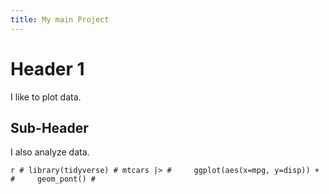 ```yaml
---
title: My main Project
---
```


# Header 1

I like to plot data.

## Sub-Header

I also analyze data.

```r
# library(tidyverse)
# mtcars |>
#     ggplot(aes(x=mpg, y=disp)) +
#     geom_pont()
# ```